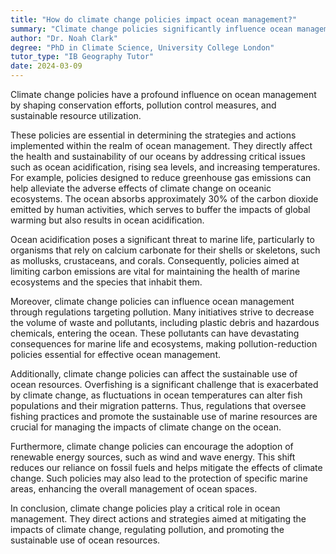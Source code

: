 ```yaml
---
title: "How do climate change policies impact ocean management?"
summary: "Climate change policies significantly influence ocean management by dictating conservation efforts, pollution control, and sustainable resource use."
author: "Dr. Noah Clark"
degree: "PhD in Climate Science, University College London"
tutor_type: "IB Geography Tutor"
date: 2024-03-09
---
```


Climate change policies have a profound influence on ocean management by shaping conservation efforts, pollution control measures, and sustainable resource utilization.

These policies are essential in determining the strategies and actions implemented within the realm of ocean management. They directly affect the health and sustainability of our oceans by addressing critical issues such as ocean acidification, rising sea levels, and increasing temperatures. For example, policies designed to reduce greenhouse gas emissions can help alleviate the adverse effects of climate change on oceanic ecosystems. The ocean absorbs approximately $30\%$ of the carbon dioxide emitted by human activities, which serves to buffer the impacts of global warming but also results in ocean acidification.

Ocean acidification poses a significant threat to marine life, particularly to organisms that rely on calcium carbonate for their shells or skeletons, such as mollusks, crustaceans, and corals. Consequently, policies aimed at limiting carbon emissions are vital for maintaining the health of marine ecosystems and the species that inhabit them.

Moreover, climate change policies can influence ocean management through regulations targeting pollution. Many initiatives strive to decrease the volume of waste and pollutants, including plastic debris and hazardous chemicals, entering the ocean. These pollutants can have devastating consequences for marine life and ecosystems, making pollution-reduction policies essential for effective ocean management.

Additionally, climate change policies can affect the sustainable use of ocean resources. Overfishing is a significant challenge that is exacerbated by climate change, as fluctuations in ocean temperatures can alter fish populations and their migration patterns. Thus, regulations that oversee fishing practices and promote the sustainable use of marine resources are crucial for managing the impacts of climate change on the ocean.

Furthermore, climate change policies can encourage the adoption of renewable energy sources, such as wind and wave energy. This shift reduces our reliance on fossil fuels and helps mitigate the effects of climate change. Such policies may also lead to the protection of specific marine areas, enhancing the overall management of ocean spaces.

In conclusion, climate change policies play a critical role in ocean management. They direct actions and strategies aimed at mitigating the impacts of climate change, regulating pollution, and promoting the sustainable use of ocean resources.
    